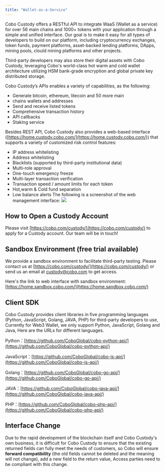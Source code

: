```yaml
---
title: "Wallet-as-a-Service"
---
```


Cobo Custody offers a RESTful API to integrate WaaS (Wallet as a service) for over 56 main chains and 1000+ tokens with
your application through a simple and unified interface. Our goal is to make it easy for all types of developers to
build on our platform, including cryptocurrency exchanges, token funds, payment platforms, asset-backed lending
platforms, DApps, mining pools, clould mining platforms and other projects.

Third-party developers may also store their digital assets with Cobo Custody, leveraging Cobo's world-class hot warm and
cold wallet architecture utilizing HSM bank-grade encryption and global private key distributed storage.

Cobo Custody’s APIs enables a variety of capabilities, as the following:

- Generate bitcoin, ethereum, litecoin and 50 more main
- chains wallets and addresses
- Send and receive listed tokens
- Comprehensive transaction history
- API callbacks
- Staking service

Besides REST API, Cobo Custody also provides a web-based
interface ([https://home.custody.cobo.com/](https://home.custody.cobo.com/)) that supports a variety of customized risk
control features:

- IP address whitelisting
- Address whitelisting
- Blacklists (supported by third-party institutional data)
- Multi-role approval
- One-touch emergency freeze
- Multi-layer transaction verification
- Transaction speed / amount limits for each token
- Hot,warm & Cold fund separation
- Low balance alerts
  The following is a screenshot of the web management interface:
  <img src="/images/webhomeEN.png"/>

## How to Open a Custody Account

Please visit [https://cobo.com/custody/](https://cobo.com/custody/) to apply for a Custody account. Our team will be in
touch!

## Sandbox Environment (free trial available)

We provide a sandbox environment to facilitate third-party testing. Please contact us
at [https://cobo.com/custody/](https://cobo.com/custody/) or send us an email
at [custody@cobo.com](mailto:custody@cobo.com) to get access.

Here's the link to web interface with sandbox
environment: [https://home.sandbox.cobo.com/](https://home.sandbox.cobo.com/)

## Client SDK

Cobo Custody provides client libraries in five programming languages (Python, JavaScript, Golang, JAVA, PHP) for third-party
developers to use, Currently for Web3 Wallet, we only support Python, JavaScript, Golang and Java, Here are the URLs for different languages.

Python：[https://github.com/CoboGlobal/cobo-python-api/](https://github.com/CoboGlobal/cobo-python-api/)

JavaScript：[https://github.com/CoboGlobal/cobo-js-api/](https://github.com/CoboGlobal/cobo-js-api/)

Golang：[https://github.com/CoboGlobal/cobo-go-api/](https://github.com/CoboGlobal/cobo-go-api/)

JAVA：[https://github.com/CoboGlobal/cobo-java-api/](https://github.com/CoboGlobal/cobo-java-api/)

PHP：[https://github.com/CoboGlobal/cobo-php-api/](https://github.com/CoboGlobal/cobo-php-api/)

## Interface Change

Due to the rapid development of the blockchain itself and Cobo Custody's own business, it is difficult for Cobo Custody to ensure that the existing returned fields can fully meet the needs of customers, so Cobo will ensure **forward compatibility** (the old fields cannot be deleted and the meaning will not change), add a new field to the return value,
Access parties need to be compliant with this change.
